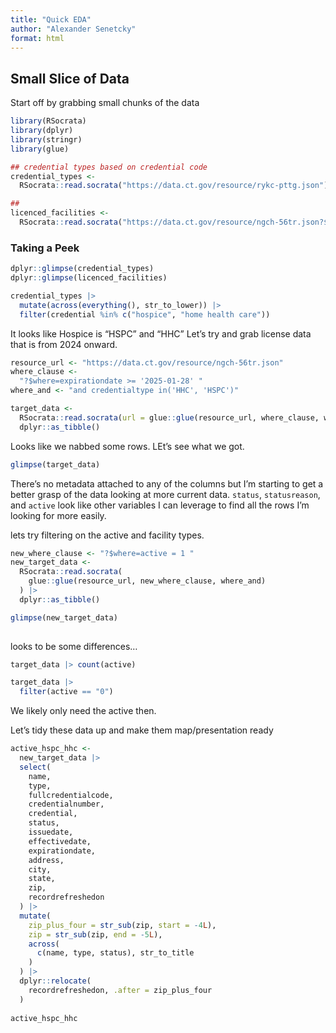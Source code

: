 ```yaml
---
title: "Quick EDA"
author: "Alexander Senetcky"
format: html
---
```


## Small Slice of Data

Start off by grabbing small chunks of the data

```r
library(RSocrata)
library(dplyr)
library(stringr)
library(glue)
```

```r
## credential types based on credential code
credential_types <- 
  RSocrata::read.socrata("https://data.ct.gov/resource/rykc-pttg.json")

## 
licenced_facilities <- 
  RSocrata::read.socrata("https://data.ct.gov/resource/ngch-56tr.json?$limit=100")

```

### Taking a Peek

```r
dplyr::glimpse(credential_types)
dplyr::glimpse(licenced_facilities)

```

```r
credential_types |> 
  mutate(across(everything(), str_to_lower)) |> 
  filter(credential %in% c("hospice", "home health care"))
```


It looks like Hospice is "HSPC" and "HHC"
Let's try and grab license data that is from 2024 onward.

```r
resource_url <- "https://data.ct.gov/resource/ngch-56tr.json"
where_clause <- 
  "?$where=expirationdate >= '2025-01-28' "
where_and <- "and credentialtype in('HHC', 'HSPC')"

target_data <- 
  RSocrata::read.socrata(url = glue::glue(resource_url, where_clause, where_and)) |> 
  dplyr::as_tibble()

```

Looks like we nabbed some rows. LEt's see what we got.

```r
glimpse(target_data)
```

There's no metadata attached to any of the columns but I'm starting to get
a better grasp of the data looking at more current data. `status`, 
`statusreason`, and `active` look like other variables I can leverage to find
all the rows I'm looking for more easily.


lets try filtering on the active and facility types.

```r

new_where_clause <- "?$where=active = 1 " 
new_target_data <- 
  RSocrata::read.socrata(
    glue::glue(resource_url, new_where_clause, where_and)
  ) |> 
  dplyr::as_tibble()

glimpse(new_target_data)
  
```

looks to be some differences...

```r

target_data |> count(active)

target_data |> 
  filter(active == "0")
```

We likely only need the active then.

Let's tidy these data up and make them map/presentation ready

```r

active_hspc_hhc <- 
  new_target_data |> 
  select(
    name,
    type,
    fullcredentialcode,
    credentialnumber,
    credential,
    status,
    issuedate,
    effectivedate,
    expirationdate,
    address,
    city,
    state,
    zip,
    recordrefreshedon
  ) |> 
  mutate(
    zip_plus_four = str_sub(zip, start = -4L),
    zip = str_sub(zip, end = -5L),
    across(
      c(name, type, status), str_to_title
    )
  ) |> 
  dplyr::relocate(
    recordrefreshedon, .after = zip_plus_four
  )
  
active_hspc_hhc
```

